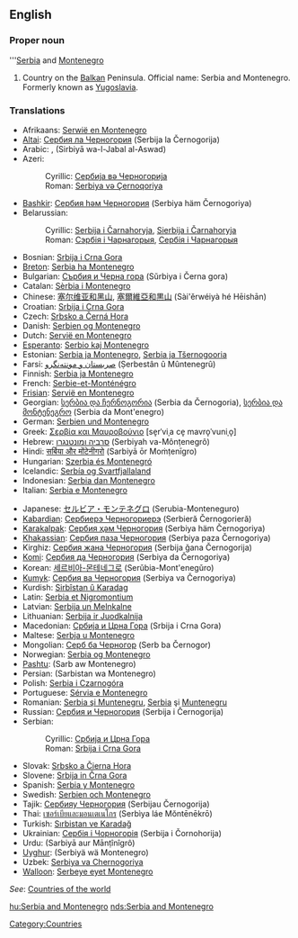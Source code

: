 ==English==
===Proper noun===
'''[[Serbia]] and [[Montenegro]]

# Country on the [[Balkan]] Peninsula. Official name: Serbia and Montenegro.  Formerly known as [[Yugoslavia]].

===Translations===
{{top}}
*Afrikaans: [[Serwië en Montenegro]]
*[[Altai]]: [[Сербия ла Черногория]] (Serbija la Černogorija)
*Arabic: {{ARchar|[[صربيا والجبل الاسود]]}}, {{ARchar|[[صربيا والجبل الأسود]]}} (Sirbiyā wa-l-Jabal al-Aswad)
*Azeri:
*:Cyrillic: [[Сербија вə Черногорија]]
*:Roman: [[Serbiya və Çernoqoriya]]
*[[Bashkir]]: [[Сербия һәм Черногория]] (Serbiya häm Černogoriya)
*Belarussian:
*:Cyrillic: [[Serbija i Čarnahoryja]], [[Sierbija i Čarnahoryja]]
*:Roman: [[Сэрбія і Чарнагорыя]], [[Сербія і Чарнагорыя]]
*Bosnian: [[Srbija i Crna Gora]] {{f}}
*[[Breton]]: [[Serbia ha Montenegro]]
*Bulgarian: [[Сърбия и Черна гора]] (Sŭrbiya i Černa gora)
*Catalan: [[Sèrbia i Montenegro]]
*Chinese: [[塞尔维亚和黑山]], [[塞爾維亞和黒山]] (Sài'ěrwéiyà hé Hēishān)
*Croatian: [[Srbija i Crna Gora]] {{f}}
*Czech: [[Srbsko a Černá Hora]]
*Danish: [[Serbien og Montenegro]]
*Dutch: [[Servië en Montenegro]]
*[[Esperanto]]: [[Serbio kaj Montenegro]]
*Estonian: [[Serbia ja Montenegro]], [[Serbia ja Tšernogooria]]
*Farsi: [[صربستان و مونته‌نگرو]] (Ṣerbestân û Mûntenegrû)
*Finnish: [[Serbia ja Montenegro]]
*French: [[Serbie-et-Monténégro]]
*[[Frisian]]: [[Servië en Montenegro]]
*Georgian: [[სერბია და ჩერნოგორია]] (Serbia da Černogoria), [[სერბია და მონტენეგრო]] (Serbia da Mont'enegro)
*German: [[Serbien und Montenegro]]
*Greek: [[Σερβία και Μαυροβούνιο]] [se̞rˈviˌa ce̞ mavro̞ˈvuniˌo̞] {{f}}
*Hebrew: [[סרביה ומונטנגרו]] (Serbiyah va-Mônṭenegrô)
*Hindi: [[सर्बिया और मोंटेनीगरो]] (Sarbiyā ōr Moṁṭenīgro)
*Hungarian: [[Szerbia és Montenegró]]
*Icelandic: [[Serbía og Svartfjallaland]]
*Indonesian: [[Serbia dan Montenegro]]
*Italian: [[Serbia e Montenegro]]
{{mid}}
*Japanese: [[セルビア・モンテネグロ]] (Serubia-Monteneguro)
*[[Kabardian]]: [[Сербиерэ Черногориерэ]] (Serbieră Černogorieră)
*[[Karakalpak]]: [[Сербия ҳәм Черногория]] (Serbiya häm Černogoriya)
*[[Khakassian]]: [[Сербия паза Черногория]] (Serbiya paza Černogoriya)
*Kirghiz: [[Сербия жана Черногория]] (Serbija ǧana Černogorija)
*[[Komi]]: [[Сербия да Черногория]] (Serbiya da Čеrnogoriya)
*Korean: [[세르비아-몬테네그로]] (Serǔbia-Mont'enegǔro)
*[[Kumyk]]: [[Сербия ва Черногория]] (Serbiya va Černogoriya)
*Kurdish: [[Sirbîstan û Karadag]]
*Latin: [[Serbia et Nigromontium]]
*Latvian: [[Serbija un Melnkalne]]
*Lithuanian: [[Serbija ir Juodkalnija]]
*Macedonian: [[Србија и Црна Гора]] (Srbija i Crna Gora)
*Maltese: [[Serbja u Montenegro]]
*Mongolian: [[Серб ба Черногор]] (Serb ba Černogor)
*Norwegian: [[Serbia og Montenegro]]
*[[Pashtu]]: {{FAchar|[[صرب او مونتې نېګرو]]}} (Sarb aw Montenegro)
*Persian: {{FAchar|[[صربستان و مونته نگرو]]}} (Sarbistan wa Montenegro)
*Polish: [[Serbia i Czarnogóra]]
*Portuguese: [[Sérvia e Montenegro]]
*Romanian: [[Serbia şi Muntenegru]], [[Serbia]] şi [[Muntenegru]]
*Russian: [[Сербия и Черногория]] (Serbija i Černogorija)
*Serbian:
*:Cyrillic: [[Србија и Црна Гора]] {{f}}
*:Roman: [[Srbija i Crna Gora]] {{f}}
*Slovak: [[Srbsko a Čierna Hora]]
*Slovene: [[Srbija in Črna Gora]] {{f}}
*Spanish: [[Serbia y Montenegro]]
*Swedish: [[Serbien och Montenegro]]
*Tajik: [[Сербияу Черногория]] (Serbijau Černogorija)
*Thai: [[เซอร์เบียและมอนเตเนโกร]] (Serbìya láe Mŏntēnēkrō)
*Turkish: [[Sırbistan ve Karadağ]]
*Ukrainian: [[Сербія і Чорногорія]] (Serbija i Čornohorija)
*Urdu: {{URchar|[[سربیا اور مانٹی نیگرو]]}} (Sarbiyā aur Mānṭînîgrô)
*[[Uyghur]]: {{FAchar|[[ﺳﯧﺮﺑﯩﻴﻪ ﯞﻩ ﻣﻮﻧﺘﯧﻨﯧﮕﺮﻭ]]}} (Serbiyä wä Montenegro)
*Uzbek: [[Serbiya va Chernogoriya]]
*[[Walloon]]: [[Serbeye eyet Montenegro]]
{{bottom}}

''See'': [[Countries of the world]]

[[Category:Countries]]

[[hu:Serbia and Montenegro]]
[[nds:Serbia and Montenegro]]